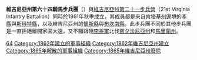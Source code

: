 {{Infobox military unit
|unit_name= 維吉尼亞州第六十四騎馬步兵團
| image= Flag of Virginia (1861).png
| image_size = 150
|caption= 維吉尼亞州州旗（1861年）
|dates= 1862年12月－1865年春季
|country= [[美利堅聯盟國|美利堅聯盟國]]
|allegiance={{flagicon|CSA}} [[美利堅聯盟國|美利堅聯盟國]]
|branch=
|type=[[民兵|民兵]]、{{le|騎馬步兵|Mounted infantry}}
|role= [[步兵|步兵]]<br />[[骑兵|骑兵]]<br />[[龍騎兵|龍騎兵]]
|nickname=[[維吉尼亞州第六十四步兵團|維吉尼亞州第六十四步兵團]]
|battles=[[南北战争|南北战争]]
|disbanded= 1865年4月
|notable_commanders= Colonel Campbell Slemp<br>Colonel Auburn L. Pridemore
}}

'''維吉尼亞州第六十四騎馬步兵團'''（{{lang-en|64th Virginia Mounted Infantry Regiment}}）與[[維吉尼亞州第二十一步兵營|維吉尼亞州第二十一步兵營]]（21st Virginia Infantry Battalion）同時於1861年秋季成立，其成員都是來自[[肯塔基州|肯塔基州]]邊境的[[李縣_(肯塔基州)|李縣]]與[[斯科特縣_(肯塔基州)|斯科特縣]]，以及維吉尼亞州的[[懷斯縣_(維吉尼亞州)|懷斯縣]]與[[布坎南縣_(維吉尼亞州)|布坎南縣]]。此步兵團不同於其他步兵團是一直拒絕離開家園太遠，又不願跟隨[[李將軍|李將軍]]北伐[[賓夕法尼亞州|賓夕法尼亞州]]和[[馬里蘭州|馬里蘭州]]。

[[Category:維吉尼亞州步兵團|64]]
[[Category:1862年建立的軍事組織|Category:1862年建立的軍事組織]]
[[Category:1862年維吉尼亞州建立|Category:1862年維吉尼亞州建立]]
[[Category:1865年解散的軍事組織|Category:1865年解散的軍事組織]]
[[Category:1865年維吉尼亞州廢除|Category:1865年維吉尼亞州廢除]]

{{US-mil-stub}}